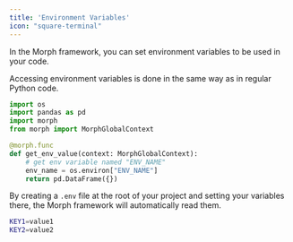 ```yaml
---
title: 'Environment Variables'
icon: "square-terminal"
---
```


In the Morph framework, you can set environment variables to be used in your code.

Accessing environment variables is done in the same way as in regular Python code.

```python
import os
import pandas as pd
import morph
from morph import MorphGlobalContext

@morph.func
def get_env_value(context: MorphGlobalContext):
    # get env variable named "ENV_NAME"
    env_name = os.environ["ENV_NAME"]
    return pd.DataFrame({})
```

By creating a `.env` file at the root of your project and setting your variables there, the Morph framework will automatically read them.

```bash .env
KEY1=value1
KEY2=value2
```